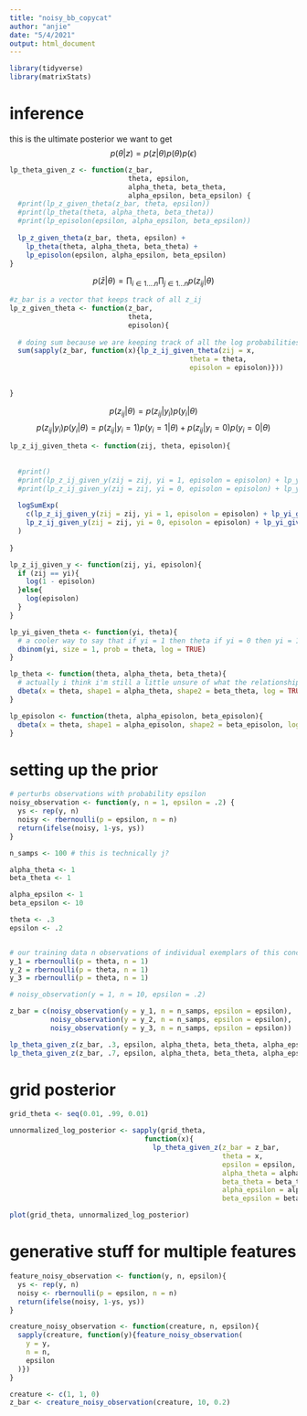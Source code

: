 ```yaml
---
title: "noisy_bb_copycat"
author: "anjie"
date: "5/4/2021"
output: html_document
---
```


```r
library(tidyverse)
library(matrixStats)
```



# inference 

this is the ultimate posterior we want to get 
$$p(\theta | z) = p(z | \theta)p(\theta)p(\epsilon)$$


```r
lp_theta_given_z <- function(z_bar, 
                             theta, epsilon, 
                             alpha_theta, beta_theta, 
                             alpha_epsilon, beta_epsilon) {
  #print(lp_z_given_theta(z_bar, theta, epsilon))
  #print(lp_theta(theta, alpha_theta, beta_theta))
  #print(lp_episolon(epsilon, alpha_epsilon, beta_epsilon))
  
  lp_z_given_theta(z_bar, theta, epsilon) + 
    lp_theta(theta, alpha_theta, beta_theta) + 
    lp_episolon(epsilon, alpha_epsilon, beta_epsilon)
}
```


$$p(\bar{z}|\theta) = \prod_{i \in 1....n} \prod_{j \in 1...n} p(z_{ij} |\theta) $$

```r
#z_bar is a vector that keeps track of all z_ij
lp_z_given_theta <- function(z_bar, 
                             theta, 
                             episolon){
  
  # doing sum because we are keeping track of all the log probabilities  
  sum(sapply(z_bar, function(x){lp_z_ij_given_theta(zij = x, 
                                            theta = theta, 
                                            episolon = episolon)}))
  
  
}
```


$$p(z_{ij} | \theta) = p(z_{ij}|y_i)p(y_i | \theta)$$ 
$$p(z_{ij}|y_i)p(y_i | \theta) = p(z_{ij}|y_i = 1)p(y_i = 1 | \theta) + p(z_{ij}|y_i = 0)p(y_i = 0 | \theta)$$


```r
lp_z_ij_given_theta <- function(zij, theta, episolon){
  
  
  #print()
  #print(lp_z_ij_given_y(zij = zij, yi = 1, episolon = episolon) + lp_yi_given_theta(yi = 1, theta = theta ))
  #print(lp_z_ij_given_y(zij = zij, yi = 0, episolon = episolon) + lp_yi_given_theta(yi = 0, theta = theta))
  
  logSumExp(
    c(lp_z_ij_given_y(zij = zij, yi = 1, episolon = episolon) + lp_yi_given_theta(yi = 1, theta = theta ), 
    lp_z_ij_given_y(zij = zij, yi = 0, episolon = episolon) + lp_yi_given_theta(yi = 0, theta = theta))
  )
  
}
```


```r
lp_z_ij_given_y <- function(zij, yi, episolon){
  if (zij == yi){
    log(1 - episolon)
  }else{
    log(episolon)
  }
}

lp_yi_given_theta <- function(yi, theta){
  # a cooler way to say that if yi = 1 then theta if yi = 0 then yi = 1-theta? 
  dbinom(yi, size = 1, prob = theta, log = TRUE)
}


```


```r
lp_theta <- function(theta, alpha_theta, beta_theta){
  # actually i think i'm still a little unsure of what the relationship between theta and p(theta) is
  dbeta(x = theta, shape1 = alpha_theta, shape2 = beta_theta, log = TRUE)
}

lp_episolon <- function(theta, alpha_episolon, beta_episolon){
  dbeta(x = theta, shape1 = alpha_episolon, shape2 = beta_episolon, log = TRUE)
}
```

# setting up the prior 

```r
# perturbs observations with probability epsilon
noisy_observation <- function(y, n = 1, epsilon = .2) {
  ys <- rep(y, n)
  noisy <- rbernoulli(p = epsilon, n = n)
  return(ifelse(noisy, 1-ys, ys))
}

n_samps <- 100 # this is technically j? 

alpha_theta <- 1
beta_theta <- 1

alpha_epsilon <- 1
beta_epsilon <- 10

theta <- .3
epsilon <- .2


# our training data n observations of individual exemplars of this concept y 
y_1 = rbernoulli(p = theta, n = 1)
y_2 = rbernoulli(p = theta, n = 1)
y_3 = rbernoulli(p = theta, n = 1)

# noisy_observation(y = 1, n = 10, epsilon = .2)

z_bar = c(noisy_observation(y = y_1, n = n_samps, epsilon = epsilon),
          noisy_observation(y = y_2, n = n_samps, epsilon = epsilon),
          noisy_observation(y = y_3, n = n_samps, epsilon = epsilon))
```

```r
lp_theta_given_z(z_bar, .3, epsilon, alpha_theta, beta_theta, alpha_epsilon, beta_epsilon)
lp_theta_given_z(z_bar, .7, epsilon, alpha_theta, beta_theta, alpha_epsilon, beta_epsilon)
```




# grid posterior 

```r
grid_theta <- seq(0.01, .99, 0.01)

unnormalized_log_posterior <- sapply(grid_theta, 
                                 function(x){ 
                                   lp_theta_given_z(z_bar = z_bar, 
                                                    theta = x, 
                                                    epsilon = epsilon, 
                                                    alpha_theta = alpha_theta, 
                                                    beta_theta = beta_theta,
                                                    alpha_epsilon = alpha_epsilon, 
                                                    beta_epsilon = beta_epsilon)})

plot(grid_theta, unnormalized_log_posterior)

```















# generative stuff for multiple features 
```r
feature_noisy_observation <- function(y, n, epsilon){
  ys <- rep(y, n)
  noisy <- rbernoulli(p = epsilon, n = n)
  return(ifelse(noisy, 1-ys, ys))
}

creature_noisy_observation <- function(creature, n, epsilon){
  sapply(creature, function(y){feature_noisy_observation(
    y = y, 
    n = n, 
    epsilon
  )})
}

creature <- c(1, 1, 0)
z_bar <- creature_noisy_observation(creature, 10, 0.2)

```







